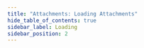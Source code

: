 ```yaml
---
title: "Attachments: Loading Attachments"
hide_table_of_contents: true
sidebar_label: Loading
sidebar_position: 2
---
```





<LanguageSwitcher supportedLanguages={supportedLanguages} />

<LanguageContent language="csharp">
   <LoadingCsharp />
</LanguageContent>

<LanguageContent language="java">
   <LoadingJava />
</LanguageContent>


<!---
### Attachments
- [What are Attachments](../../../client-api/session/attachments/what-are-attachments)
- [Storing](../../../client-api/session/attachments/storing)
- [Deleting](../../../client-api/session/attachments/deleting)


-->